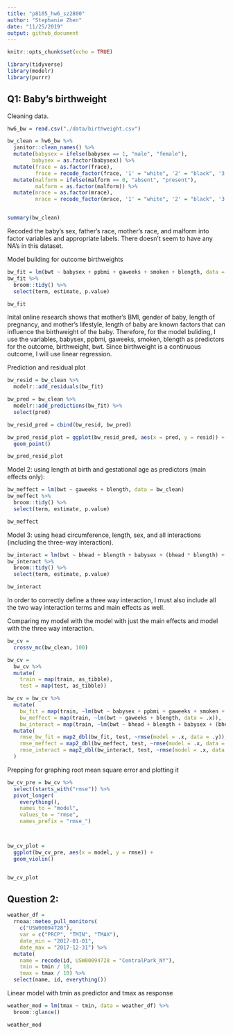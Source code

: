 ```yaml
---
title: "p8105_hw6_sz2800"
author: "Stephanie Zhen"
date: "11/25/2019"
output: github_document
---
```


```r
knitr::opts_chunk$set(echo = TRUE)
```


```r
library(tidyverse)
library(modelr)
library(purrr)
```

## Q1: Baby's birthweight

Cleaning data.
```r
hw6_bw = read.csv("./data/birthweight.csv")

bw_clean = hw6_bw %>% 
  janitor::clean_names() %>% 
  mutate(babysex = ifelse(babysex == 1, "male", "female"),
        babysex = as.factor(babysex)) %>% 
  mutate(frace = as.factor(frace),
         frace = recode_factor(frace, '1' = "white", '2' = "black", '3' = "asian", '4' = "puerto rican", '8' = "other", '9' = "unknown")) %>% 
  mutate(malform = ifelse(malform == 0, "absent", "present"),
         malform = as.factor(malform)) %>% 
  mutate(mrace = as.factor(mrace),
         mrace = recode_factor(mrace, '1' = "white", '2' = "black", '3' = "asian", '4' = "puerto rican", '8' = "other"))


summary(bw_clean)
```

Recoded the baby's sex, father's race, mother's race, and malform into factor variables and appropriate labels. There doesn't seem to have any NA's in this dataset. 

Model building for outcome birthweights
```r
bw_fit = lm(bwt ~ babysex + ppbmi + gaweeks + smoken + blength, data = bw_clean) 
bw_fit %>% 
  broom::tidy() %>% 
  select(term, estimate, p.value)

bw_fit
```

Inital online research shows that mother's BMI, gender of baby, length of pregnancy, and mother's lifestyle, length of baby are known factors that can influence the birthweight of the baby. Therefore, for the model buliding, I use the variables, babysex, ppbmi, gaweeks, smoken, blength as predictors for the outcome, birthweight, bwt. Since birthweight is a continuous outcome, I will use linear regression. 


Prediction and residual plot
```r
bw_resid = bw_clean %>% 
  modelr::add_residuals(bw_fit)

bw_pred = bw_clean %>% 
  modelr::add_predictions(bw_fit) %>% 
  select(pred)

bw_resid_pred = cbind(bw_resid, bw_pred)

bw_pred_resid_plot = ggplot(bw_resid_pred, aes(x = pred, y = resid)) +
  geom_point()

bw_pred_resid_plot
```


Model 2: using length at birth and gestational age as predictors (main effects only):
```r
bw_meffect = lm(bwt ~ gaweeks + blength, data = bw_clean) 
bw_meffect %>% 
  broom::tidy() %>% 
  select(term, estimate, p.value)

bw_meffect
```


Model 3: using head circumference, length, sex, and all interactions (including the three-way interaction).
```r
bw_interact = lm(bwt ~ bhead + blength + babysex + (bhead * blength) + (bhead * babysex) + (blength * babysex) + (bhead * blength * babysex), data = bw_clean) 
bw_interact %>% 
  broom::tidy() %>% 
  select(term, estimate, p.value)

bw_interact
```

In order to correctly define a three way interaction, I must also include all the two way interaction terms and main effects as well. 


Comparing my model with the model with just the main effects and model with the three way interaction. 
```r
bw_cv = 
  crossv_mc(bw_clean, 100) 

bw_cv =
  bw_cv %>% 
  mutate(
    train = map(train, as_tibble),
    test = map(test, as_tibble))

bw_cv = bw_cv %>% 
  mutate(
    bw_fit = map(train, ~lm(bwt ~ babysex + ppbmi + gaweeks + smoken + blength, data = .x)),
    bw_meffect = map(train, ~lm(bwt ~ gaweeks + blength, data = .x)),
    bw_interact = map(train, ~lm(bwt ~ bhead + blength + babysex + (bhead * blength) + (bhead * babysex) + (blength * babysex) + (bhead * blength * babysex), data = .x))) %>% 
  mutate(
    rmse_bw_fit = map2_dbl(bw_fit, test, ~rmse(model = .x, data = .y)),
    rmse_meffect = map2_dbl(bw_meffect, test, ~rmse(model = .x, data = .y)),
    rmse_interact = map2_dbl(bw_interact, test, ~rmse(model = .x, data = .y))
  )
```

Prepping for graphing root mean square error and plotting it
```r
bw_cv_pre = bw_cv %>% 
  select(starts_with("rmse")) %>% 
  pivot_longer(
    everything(),
    names_to = "model",
    values_to = "rmse",
    names_prefix = "rmse_")



bw_cv_plot = 
  ggplot(bw_cv_pre, aes(x = model, y = rmse)) + 
  geom_violin()


bw_cv_plot
```



## Question 2:
```r
weather_df = 
  rnoaa::meteo_pull_monitors(
    c("USW00094728"),
    var = c("PRCP", "TMIN", "TMAX"), 
    date_min = "2017-01-01",
    date_max = "2017-12-31") %>%
  mutate(
    name = recode(id, USW00094728 = "CentralPark_NY"),
    tmin = tmin / 10,
    tmax = tmax / 10) %>%
  select(name, id, everything())


```


Linear model with tmin as predictor and tmax as response
```r
weather_mod = lm(tmax ~ tmin, data = weather_df) %>% 
  broom::glance()

weather_mod

```

